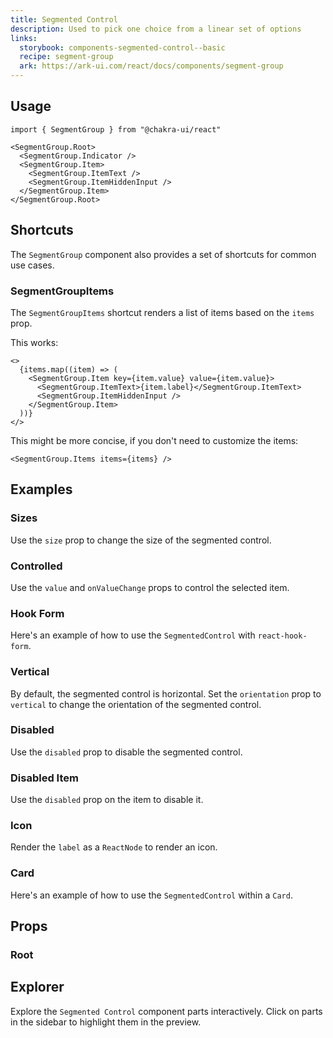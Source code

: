 ```yaml
---
title: Segmented Control
description: Used to pick one choice from a linear set of options
links:
  storybook: components-segmented-control--basic
  recipe: segment-group
  ark: https://ark-ui.com/react/docs/components/segment-group
---
```


<ExampleTabs name="segmented-control-basic" />

## Usage

```tsx
import { SegmentGroup } from "@chakra-ui/react"
```

```tsx
<SegmentGroup.Root>
  <SegmentGroup.Indicator />
  <SegmentGroup.Item>
    <SegmentGroup.ItemText />
    <SegmentGroup.ItemHiddenInput />
  </SegmentGroup.Item>
</SegmentGroup.Root>
```

## Shortcuts

The `SegmentGroup` component also provides a set of shortcuts for common use
cases.

### SegmentGroupItems

The `SegmentGroupItems` shortcut renders a list of items based on the `items`
prop.

This works:

```tsx
<>
  {items.map((item) => (
    <SegmentGroup.Item key={item.value} value={item.value}>
      <SegmentGroup.ItemText>{item.label}</SegmentGroup.ItemText>
      <SegmentGroup.ItemHiddenInput />
    </SegmentGroup.Item>
  ))}
</>
```

This might be more concise, if you don't need to customize the items:

```tsx
<SegmentGroup.Items items={items} />
```

## Examples

### Sizes

Use the `size` prop to change the size of the segmented control.

<ExampleTabs name="segmented-control-with-sizes" />

### Controlled

Use the `value` and `onValueChange` props to control the selected item.

<ExampleTabs name="segmented-control-controlled" />

### Hook Form

Here's an example of how to use the `SegmentedControl` with `react-hook-form`.

<ExampleTabs name="segmented-control-with-hook-form" />

### Vertical

By default, the segmented control is horizontal. Set the `orientation` prop to
`vertical` to change the orientation of the segmented control.

<ExampleTabs name="segmented-control-vertical" />

### Disabled

Use the `disabled` prop to disable the segmented control.

<ExampleTabs name="segmented-control-with-disabled" />

### Disabled Item

Use the `disabled` prop on the item to disable it.

<ExampleTabs name="segmented-control-with-disabled-item" />

### Icon

Render the `label` as a `ReactNode` to render an icon.

<ExampleTabs name="segmented-control-with-icon" />

### Card

Here's an example of how to use the `SegmentedControl` within a `Card`.

<ExampleTabs name="segmented-control-in-card" />

## Props

### Root

<PropTable component="SegmentGroup" part="Root" />

## Explorer

Explore the `Segmented Control` component parts interactively. Click on parts in
the sidebar to highlight them in the preview.

<Explorer name="segmented-control-basic" />
